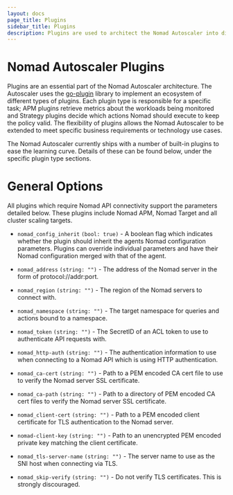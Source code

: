 ```yaml
---
layout: docs
page_title: Plugins
sidebar_title: Plugins
description: Plugins are used to architect the Nomad Autoscaler into distinct areas.
---
```


# Nomad Autoscaler Plugins

Plugins are an essential part of the Nomad Autoscaler architecture. The Autoscaler
uses the [go-plugin][go_plugin_github] library to implement an ecosystem of
different types of plugins. Each plugin type is responsible for a specific task;
APM plugins retrieve metrics about the workloads being monitored and Strategy
plugins decide which actions Nomad should execute to keep the policy valid. The
flexibility of plugins allows the Nomad Autoscaler to be extended to meet specific
business requirements or technology use cases.

The Nomad Autoscaler currently ships with a number of built-in plugins to ease
the learning curve. Details of these can be found below, under the specific
plugin type sections.

# General Options

All plugins which require Nomad API connectivity support the parameters detailed
below. These plugins include Nomad APM, Nomad Target and all cluster scaling
targets.

- `nomad_config_inherit` `(bool: true)` - A boolean flag which indicates whether
  the plugin should inherit the agents Nomad configuration parameters. Plugins
  can override individual parameters and have their Nomad configuration merged
  with that of the agent.

- `nomad_address` `(string: "")` - The address of the Nomad server in the form
  of protocol://addr:port.

- `nomad_region` `(string: "")` - The region of the Nomad servers to connect with.

- `nomad_namespace` `(string: "")` - The target namespace for queries and actions
  bound to a namespace.

- `nomad_token` `(string: "")` - The SecretID of an ACL token to use to authenticate
  API requests with.

- `nomad_http-auth` `(string: "")` - The authentication information to use when
  connecting to a Nomad API which is using HTTP authentication.

- `nomad_ca-cert` `(string: "")` - Path to a PEM encoded CA cert file to use to
  verify the Nomad server SSL certificate.

- `nomad_ca-path` `(string: "")` - Path to a directory of PEM encoded CA cert
  files to verify the Nomad server SSL certificate.

- `nomad_client-cert` `(string: "")` - Path to a PEM encoded client certificate
  for TLS authentication to the Nomad server.

- `nomad-client-key` `(string: "")` - Path to an unencrypted PEM encoded private
  key matching the client certificate.

- `nomad_tls-server-name` `(string: "")` - The server name to use as the SNI
  host when connecting via TLS.

- `nomad_skip-verify` `(string: "")` - Do not verify TLS certificates. This is
  strongly discouraged.

[go_plugin_github]: https://github.com/hashicorp/go-plugin
